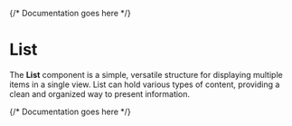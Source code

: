 

<Meta of={ListStories} />

{/* Documentation goes here */}

# List

The **List** component is a simple, versatile structure for displaying multiple items in a single view. List can hold various types of content, providing a clean and organized way to present information.



{/* Documentation goes here */}

<Canvas meta={ListStories.default} />
